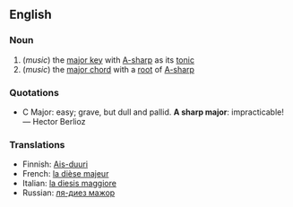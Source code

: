 ==English==
===Noun===
# (''music'') the [[major key]] with [[A-sharp]] as its [[tonic]]
# (''music'') the [[major chord]] with a [[root]] of [[A-sharp]]

===Quotations===
*C Major: easy; grave, but dull and pallid.  '''A sharp major''': impracticable! &mdash; Hector Berlioz

===Translations===
*Finnish: [[Ais-duuri]]
*French: [[la dièse majeur]]
*Italian: [[la diesis maggiore]]
*Russian: [[ля-диез мажор]]